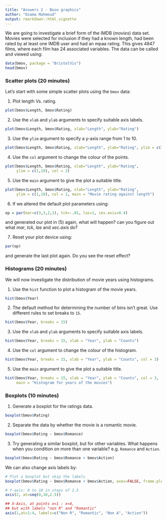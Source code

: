 ```yaml
---
title: "Answers 2 - Base graphics"
author: "Osama Mahmoud"
output: rmarkdown::html_vignette
---
```

<!--
%\VignetteEngine{knitr::rmarkdown}
%\VignetteIndexEntry{Practical 1}
-->

We are going to investigate a brief form of the IMDB (*movies*) data set. Movies
were selected for inclusion if they had a known length, had been rated by at
least one IMDB user and had an mpaa rating. This gives $4847$ films, where each
film has $24$ associated variables. The data can be called and viewed using:

```r
data(bmov, package = "BristolVis")
head(bmov)
```

### Scatter plots (20 minutes)

Let's start with some simple scatter plots using the `bmov` data:

1. Plot length Vs. rating.
```r
plot(bmov$Length, bmov$Rating)
```

2. Use the `xlab` and `ylab` arguments to specify suitable axis labels.
```r
plot(bmov$Length, bmov$Rating, xlab="Length", ylab="Rating")
```

3. Use the `ylim` argument to specify a y-axis range from 1 to 10.
```r
plot(bmov$Length, bmov$Rating, xlab="Length", ylab="Rating", ylim = c(1,10))
```

4. Use the `col` argument to change the colour of the points.
```r
plot(bmov$Length, bmov$Rating, xlab="Length", ylab="Rating",
     ylim = c(1,10), col = 2)
```

5. Use the `main` argument to give the plot a suitable title.
```r
plot(bmov$Length, bmov$Rating, xlab="Length", ylab="Rating",
     ylim = c(1,10), col = 2, main = "Movie rating against length")
```

6. If we altered the default plot parameters using:
```r
op = par(mar=c(3,3,2,1), tck=-.01, las=1, cex.axis=0.4)
```
and generated our plot in (5) again, what will happen? can you figure out what *mar*, *tck*, *las* and *xec.axis* do?

7. Reset your plot device using:
```r
par(op)
```
and generate the last plot again. Do you see the reset effect?

### Histograms (20 minutes)
We will now investigate the distribution of movie years using histograms.

1. Use the `hist` function to plot a histogram of the movie years.
```r
hist(bmov$Year)
```

2. The default method for determining the number of bins isn't great. Use different rules to set breaks to `15`.
```r
hist(bmov$Year, breaks = 15)
```

3. Use the `xlab` and `ylab` arguments to specify suitable axis labels.
```r
hist(bmov$Year, breaks = 15, xlab = "Year", ylab = "Counts")
```

4. Use the `col` argument to change the colour of the histogram.
```r
hist(bmov$Year, breaks = 15, xlab = "Year", ylab = "Counts", col = 3)
```

5. Use the `main` argument to give the plot a suitable title.
```r
hist(bmov$Year, breaks = 15, xlab = "Year", ylab = "Counts", col = 3,
     main = "Histogram for years of the movies")
```

### Boxplots (10 minutes)
1. Generate a boxplot for the ratings data.
```r
boxplot(bmov$Rating)
```

2. Separate the data by whether the movie is a romantic movie.
```r
boxplot(bmov$Rating ~ bmov$Romance)
```

3. Try generating a similar boxplot, but for other variables. What
happens when you condition on more than one variable? e.g. `Romance` and `Action`.
```r
boxplot(bmov$Rating ~ bmov$Romance + bmov$Action)
```

We can also change axis labels by:
```r
# Plot a boxplot but skip the labels
boxplot(bmov$Rating ~ bmov$Romance + bmov$Action, axes=FALSE, frame.plot=TRUE, ylim=c(0,10))

# Y-axis: 0 to 10 in steps of 2.5
axis(2, at=seq(0,10,2.5))

## X-Axis, at points x=1 : x=4, 
## but with labels "non R" and "Romantic"
axis(1,at=1:4, labels=c("Non R", "Romantic", "Non A", "Action"))
```

